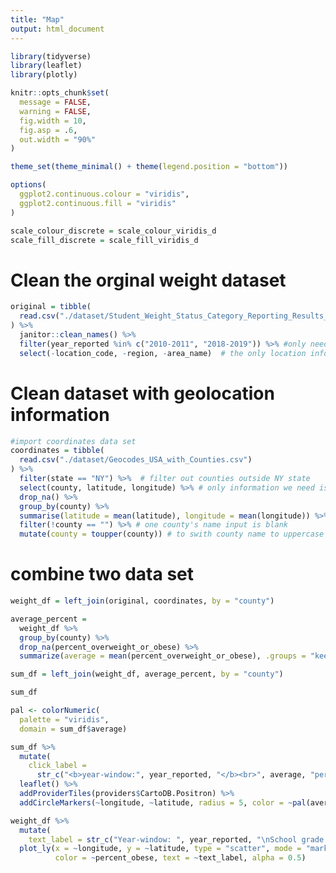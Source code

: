 ```yaml
---
title: "Map"
output: html_document
---
```


```r
library(tidyverse)
library(leaflet)
library(plotly)

knitr::opts_chunk$set(
  message = FALSE,
  warning = FALSE,
  fig.width = 10,
  fig.asp = .6,
  out.width = "90%"
)

theme_set(theme_minimal() + theme(legend.position = "bottom"))

options(
  ggplot2.continuous.colour = "viridis",
  ggplot2.continuous.fill = "viridis"
)

scale_colour_discrete = scale_colour_viridis_d
scale_fill_discrete = scale_fill_viridis_d

```


# Clean the orginal weight dataset
```r
original = tibble(
  read.csv("./dataset/Student_Weight_Status_Category_Reporting_Results__Beginning_2010.csv")
) %>%
  janitor::clean_names() %>%
  filter(year_reported %in% c("2010-2011", "2018-2019")) %>% #only need data in year 2010-2011 or 2018-2019
  select(-location_code, -region, -area_name)  # the only location information we need is county name
```

# Clean dataset with geolocation information
```r
#import coordinates data set 
coordinates = tibble(
  read.csv("./dataset/Geocodes_USA_with_Counties.csv")
) %>%
  filter(state == "NY") %>%  # filter out counties outside NY state
  select(county, latitude, longitude) %>% # only information we need is county name and geolocation
  drop_na() %>%
  group_by(county) %>%
  summarise(latitude = mean(latitude), longitude = mean(longitude)) %>% #different location in each county variaed slightly, so we take the mean of each county's geolocation
  filter(!county == "") %>% # one county's name input is blank
  mutate(county = toupper(county)) # to swith county name to uppercase
```

# combine two data set
```r
weight_df = left_join(original, coordinates, by = "county")

average_percent = 
  weight_df %>% 
  group_by(county) %>% 
  drop_na(percent_overweight_or_obese) %>%
  summarize(average = mean(percent_overweight_or_obese), .groups = "keep")

sum_df = left_join(weight_df, average_percent, by = "county")
```


```r
sum_df

pal <- colorNumeric(
  palette = "viridis",
  domain = sum_df$average)

sum_df %>% 
  mutate(
    click_label = 
      str_c("<b>year-window:", year_reported, "</b><br>", average, "percent is overweight or obses<br>", grade_level, " grade")) %>% 
  leaflet() %>% 
  addProviderTiles(providers$CartoDB.Positron) %>% 
  addCircleMarkers(~longitude, ~latitude, radius = 5, color = ~pal(average), popup = ~click_label)
```

```r
weight_df %>%
  mutate(
    text_label = str_c("Year-window: ", year_reported, "\nSchool grade: ", grade_level,"\n Obisity percentage: ", percent_obese)) %>%
  plot_ly(x = ~longitude, y = ~latitude, type = "scatter", mode = "markers",
          color = ~percent_obese, text = ~text_label, alpha = 0.5)
```

